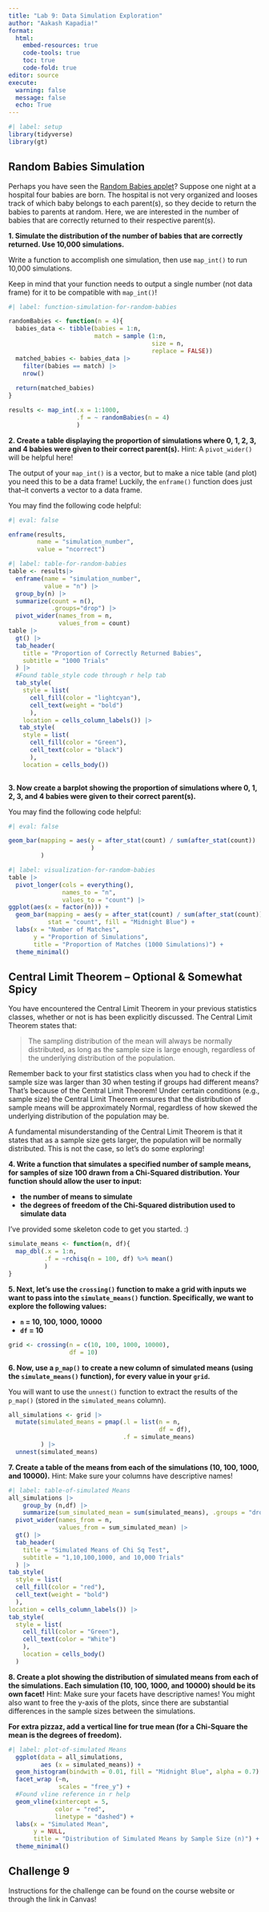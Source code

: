 ```yaml
---
title: "Lab 9: Data Simulation Exploration"
author: "Aakash Kapadia!"
format: 
  html:  
    embed-resources: true
    code-tools: true
    toc: true
    code-fold: true
editor: source
execute:
  warning: false
  message: false
  echo: True
---
```


```r
#| label: setup
library(tidyverse)
library(gt)
```

## Random Babies Simulation

Perhaps you have seen the [Random Babies applet](https://www.rossmanchance.com/applets/2021/randombabies/RandomBabies.html)? 
Suppose one night at a hospital four babies are born. The hospital is not very
organized and looses track of which baby belongs to each parent(s), so they 
decide to return the babies to parents at random. Here, we are interested in the
number of babies that are correctly returned to their respective parent(s).

**1. Simulate the distribution of the number of babies that are correctly returned. Use 10,000 simulations.**

::: callout-tip
Write a function to accomplish one simulation, then use `map_int()` to run
10,000 simulations. 

Keep in mind that your function needs to output a single number (not data frame) 
for it to be compatible with `map_int()`!
:::

```r
#| label: function-simulation-for-random-babies

randomBabies <- function(n = 4){
  babies_data <- tibble(babies = 1:n,
                        match = sample (1:n,
                                        size = n,
                                        replace = FALSE))
  matched_babies <- babies_data |>
    filter(babies == match) |>
    nrow()
  
  return(matched_babies)
}

results <- map_int(.x = 1:1000,
                   .f = ~ randomBabies(n = 4)
                   )
```

**2. Create a table displaying the proportion of simulations where 0, 1, 2, 3, and 4 babies were given to their correct parent(s).** Hint: A `pivot_wider()` will be helpful here!

::: callout-tip
The output of your `map_int()` is a vector, but to make a nice table (and plot) 
you need this to be a data frame! Luckily, the `enframe()` function does just 
that--it converts a vector to a data frame. 

You may find the following code helpful:

```r
#| eval: false

enframe(results, 
        name = "simulation_number", 
        value = "ncorrect")
```
:::

```r
#| label: table-for-random-babies
table <- results|>
  enframe(name = "simulation_number", 
          value = "n") |>
  group_by(n) |>
  summarize(count = n(),
            .groups="drop") |>
  pivot_wider(names_from = n,
              values_from = count) 
table |>
  gt() |>
  tab_header(
    title = "Proportion of Correctly Returned Babies",
    subtitle = "1000 Trials"
  ) |>
  #Found table_style code through r help tab
  tab_style(
    style = list(
      cell_fill(color = "lightcyan"),
      cell_text(weight = "bold")
      ),
    location = cells_column_labels()) |>
   tab_style(
    style = list(
      cell_fill(color = "Green"),
      cell_text(color = "black")
      ),
    location = cells_body())
  

```

**3. Now create a barplot showing the proportion of simulations where 0, 1, 2, 3, and 4 babies were given to their correct parent(s).** 

::: callout-tip
You may find the following code helpful:

```r
#| eval: false

geom_bar(mapping = aes(y = after_stat(count) / sum(after_stat(count))
                       )
         )
```
:::

```r
#| label: visualization-for-random-babies
table |>
  pivot_longer(cols = everything(),
               names_to = "n",
               values_to = "count") |>
ggplot(aes(x = factor(n))) +
  geom_bar(mapping = aes(y = after_stat(count) / sum(after_stat(count))),
           stat = "count", fill = "Midnight Blue") +
  labs(x = "Number of Matches", 
       y = "Proportion of Simulations", 
       title = "Proportion of Matches (1000 Simulations)") +
  theme_minimal()
```

## Central Limit Theorem -- Optional & Somewhat Spicy

You have encountered the Central Limit Theorem in your previous statistics 
classes, whether or not is has been explicitly discussed. The Central Limit 
Theorem states that: 

> The sampling distribution of the mean will always be normally distributed, as
> long as the sample size is large enough, regardless of the underlying 
> distribution of the population. 

Remember back to your first statistics class when you had to check if the 
sample size was larger than 30 when testing if groups had different means? 
That's because of the Central Limit Theorem! Under certain conditions 
(e.g., sample size) the Central Limit Theorem ensures that the distribution 
of sample means will be approximately Normal, regardless of how skewed the 
underlying distribution of the population may be. 

A fundamental misunderstanding of the Central Limit Theorem is that it states 
that as a sample size gets larger, the population will be normally distributed. 
This is not the case, so let's do some exploring!  

**4. Write a function that simulates a specified number of sample means, for samples of size 100 drawn from a Chi-Squared distribution. Your function should allow the user to input:**

- **the number of means to simulate**
- **the degrees of freedom of the Chi-Squared distribution used to simulate data** 

I've provided some skeleton code to get you started. :) 

```r
simulate_means <- function(n, df){
  map_dbl(.x = 1:n, 
          .f = ~rchisq(n = 100, df) %>% mean()
          )
}
```

**5. Next, let's use the `crossing()` function to make a grid with inputs we want to pass into the `simulate_means()` function. Specifically, we want to explore the following values:**

-  **`n` = 10, 100, 1000, 10000**
-  **`df` = 10**

```r
grid <- crossing(n = c(10, 100, 1000, 10000), 
                 df = 10)
```

**6. Now, use a `p_map()` to create a new column of simulated means (using the `simulate_means()` function), for every value in your `grid`.**

::: {.callout-tip}
You will want to use the `unnest()` function to extract the results of the
`p_map()` (stored in the `simulated_means` column). 
:::

```r
all_simulations <- grid |> 
  mutate(simulated_means = pmap(.l = list(n = n, 
                                          df = df), 
                                .f = simulate_means)
         ) |> 
  unnest(simulated_means) 

```

**7. Create a table of the means from each of the simulations (10, 100, 1000, and 10000).** 
Hint: Make sure your columns have descriptive names!

```r
#| label: table-of-simulated Means
all_simulations |>
    group_by (n,df) |>
    summarize(sum_simulated_mean = sum(simulated_means), .groups = "drop") |>
  pivot_wider(names_from = n,
              values_from = sum_simulated_mean) |>
  gt() |>
  tab_header(
    title = "Simulated Means of Chi Sq Test",
    subtitle = "1,10,100,1000, and 10,000 Trials"
  ) |>
tab_style(
  style = list(
  cell_fill(color = "red"),
  cell_text(weight = "bold")
  ),
location = cells_column_labels()) |>
tab_style(
  style = list(
    cell_fill(color = "Green"),
    cell_text(color = "White")
    ),
    location = cells_body()
  )

```

**8. Create a plot showing the distribution of simulated means from each of the simulations. Each simulation (10, 100, 1000, and 10000) should be its own facet!**
Hint: Make sure your facets have descriptive names! You might also want to free
the y-axis of the plots, since there are substantial differences in the sample
sizes between the simulations. 

**For extra pizzaz, add a vertical line for true mean (for a Chi-Square the mean is the degrees of freedom).**

```r
#| label: plot-of-simulated Means
  ggplot(data = all_simulations,
         aes (x = simulated_means)) +
  geom_histogram(bindwith = 0.01, fill = "Midnight Blue", alpha = 0.7) +
  facet_wrap (~n, 
              scales = "free_y") +
  #Found vline reference in r help 
  geom_vline(xintercept = 5, 
             color = "red", 
             linetype = "dashed") +  
  labs(x = "Simulated Mean",
       y = NULL,
       title = "Distribution of Simulated Means by Sample Size (n)") +
  theme_minimal()

```

## Challenge 9

Instructions for the challenge can be found on the course website or through 
the link in Canvas! 


